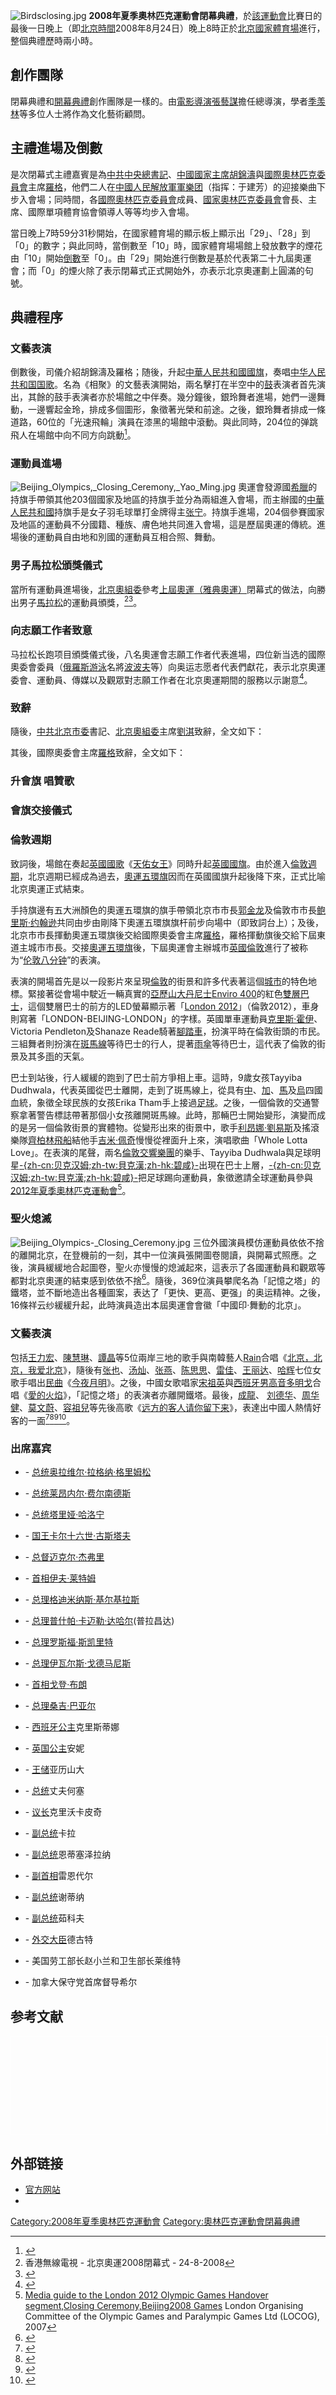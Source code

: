 {{noteTA|1=zh-cn:志愿者; zh-hk:義工; zh-tw:志工;}}

[[File:Birdsclosing.jpg|thumb]]
{{2008年夏季奧林匹克運動會}}
'''2008年夏季奧林匹克運動會閉幕典禮'''，於[[2008年夏季奧林匹克運動會|該運動會]]比賽日的最後一日晚上（即[[北京時間|北京時間]]2008年8月24日）晚上8時正於[[北京國家體育場|北京國家體育場]]進行，整個典禮歷時兩小時。

== 創作團隊 ==
閉幕典禮和[[2008年夏季奧林匹克運動會開幕典禮|開幕典禮]]創作團隊是一樣的。由[[電影導演|電影導演]][[張藝謀|張藝謀]]擔任總導演，學者[[季羡林|季羡林]]等多位人士將作為文化藝術顧問。

== 主禮進場及倒數 ==
是次閉幕式主禮嘉賓是為[[中國共產黨中央委員會總書記|中共中央總書記]]、[[中華人民共和國主席|中國國家主席]][[胡錦濤|胡錦濤]]與[[國際奧林匹克委員會|國際奧林匹克委員會]]主席[[羅格|羅格]]，他們二人在[[中國人民解放軍軍樂团|中國人民解放軍軍樂团]]（指挥：于建芳）的迎接樂曲下步入會場；同時間，各[[國際奧林匹克委員會|國際奧林匹克委員會]]成員、[[國家奧林匹克委員會|國家奧林匹克委員會]]會長、主席、國際單項體育協會領導人等等均步入會場。

當日晚上7時59分31秒開始，在國家體育場的顯示板上顯示出「29」、「28」到「0」的數字；與此同時，當倒數至「10」時，國家體育場場館上發放數字的煙花由「10」開始[[倒數|倒數]]至「0」。由「29」開始進行倒數是基於代表第二十九屆奧運會；而「0」的煙火除了表示閉幕式正式開始外，亦表示北京奧運劃上圓滿的句號。

== 典禮程序 ==
=== 文藝表演 ===
倒數後，司儀介紹胡錦濤及羅格；随後，升起[[中華人民共和國國旗|中華人民共和國國旗]]，奏唱[[中华人民共和国国歌|中华人民共和国国歌]]。名為《相聚》的文藝表演開始，兩名擊打在半空中的[[鼓|鼓]]表演者首先演出，其餘的鼓手表演者亦於場館之中伴奏。幾分鐘後，銀玲舞者進場，她們一邊舞動，一邊響起金玲，排成多個圖形，象徵著光榮和前途。之後，銀玲舞者排成一條道路，60位的「光速飛輪」演員在漆黑的場館中滾動。與此同時，204位的弹跳飛人在場館中向不同方向跳動<ref>{{Cite web |url=http://2008.sohu.com/20080824/n259179303.shtml |title=闭幕式演出《相聚》开始 银铃声声迎接远方贵宾 |accessdate=2008-08-24 |archive-date=2020-11-21 |archive-url=https://web.archive.org/web/20201121050354/http://2008.sohu.com/20080824/n259179303.shtml |dead-url=no }}</ref>。

=== 運動員進場 ===
[[File:Beijing_Olympics,_Closing_Ceremony,_Yao_Ming.jpg|thumb]]
奧運會發源國[[希臘|希臘]]的持旗手帶領其他203個國家及地區的持旗手並分為兩組進入會場，而主辦國的[[中華人民共和國|中華人民共和國]]持旗手是女子羽毛球單打金牌得主[[张宁_(羽毛球运动员)|张宁]]。持旗手進場，204個參賽國家及地區的運動員不分國籍、種族、膚色地共同進入會場，這是歷屆奧運的傳統。進場後的運動員自由地和別國的運動員互相合照、舞動。

=== 男子馬拉松頒獎儀式 ===
當所有運動員進場後，[[北京奧組委|北京奧組委]]參考[[2004年夏季奥林匹克运动会|上屆奧運（雅典奧運）]]閉幕式的做法，向勝出男子[[馬拉松|馬拉松]]的運動員頒獎，<ref>香港無線電視 - 北京奧運2008閉幕式 - 24-8-2008</ref><ref>{{Cite web |url=http://www.chinanews.com.cn/news/2004/2004-08-24/26/476426.shtml |title=雅典奥运会闭幕式将首次办颁奖典礼 |accessdate=2008-08-25 |archive-date=2008-09-05 |archive-url=https://web.archive.org/web/20080905180554/http://www.chinanews.com.cn/news/2004/2004-08-24/26/476426.shtml |dead-url=no }}</ref>。

=== 向志願工作者致意 ===
马拉松长跑项目頒獎儀式後，八名奧運會志願工作者代表進場，四位新当选的國際奧委會委員（[[俄羅斯|俄羅斯]][[游泳|游泳]]名將[[波波夫|波波夫]]等）向奥运志愿者代表們獻花，表示北京奧運委會、運動員、傳媒以及觀眾對志願工作者在北京奧運期間的服務以示謝意<ref>{{Cite web |url=http://2008.sohu.com/20080824/n259179724.shtml |title=国际奥委会运动员委员会新委员入场 |access-date=2008-08-24 |archive-url=https://web.archive.org/web/20190214025320/http://2008.sohu.com/20080824/n259179724.shtml |archive-date=2019-02-14 |dead-url=yes }}</ref>。

=== 致辭 ===
隨後，[[中国共产党北京市委员会|中共北京市委]]書記、[[第29届奥林匹克运动会组织委员会|北京奧組委]]主席[[劉淇|劉淇]]致辭，全文如下：{{quote|尊敬的胡锦涛主席和夫人，尊敬的罗格主席和夫人，尊敬的各位来宾，女士们、先生们、朋友们：第29届奥林匹克运动会已经胜利地完成了各项任务，在北京奥运会即将落下帷幕的时刻，我谨代表北京奥组委向国际奥委会、向各国际单项体育组织、各国家和地区奥委会，向所有为本届奥运会做出贡献的朋友们表示衷心的感谢！在过去的16天中，来自世界204个国家和地区的运动员弘扬奥林匹克精神，在公平的竞争环境中，顽强拼搏，展示了高超的竞技水平和良好的竞赛风貌，创造了骄人的运动成绩，共打破38项世界纪录、85项奥运会纪录。当凯旋的号角吹响的时候，让我们向取得优异成绩的运动员表示热烈的祝贺！向所有参加比赛的运动健儿致以崇高的敬意！同时，也让我们向为此付出辛勤劳动的媒体记者和工作人员表示衷心的感谢！“同一个世界、同一个梦想”，今天的世界需要相互理解、相互包容、相互合作、和谐发展，北京奥运会是世界对中国的信任。不同国家、地区，不同民族，不同文化的人们组成了团结友爱的奥林匹克大家庭，加深了了解、增进了友谊。中国人民用满腔热情兑现了庄严的承诺，实现了绿色奥运、科技奥运、人文奥运，留下了巨大而丰富的文化和体育遗产。2008年北京奥运会是体育运动的盛会、和平的盛会、友谊的盛会。朋友们，熊熊燃烧的奥运圣火即将熄灭，但中国人民拥抱世界的热情之火将永远燃烧。在这个时候，我们希望朋友们记住充满生机与活力的北京和各协办城市，记住钟情于奥林匹克运动的中国人民，记住永远微笑甘于奉献的志愿者。让我们真情地祝愿奥林匹克运动不断发展！谢谢！现在我非常荣幸地邀请国际奥委会主席罗格先生致辞。<ref name="live">{{Cite web |url=http://www.beijing2008.cn/ceremonies/headlines/n214581115_2.shtml |title=2008年北京第29届奥林匹克运动会闭幕式直播(二) |accessdate=2008-08-27 |archive-date=2008-09-07 |archive-url=https://web.archive.org/web/20080907235511/http://www.beijing2008.cn/ceremonies/headlines/n214581115_2.shtml |dead-url=yes }}</ref>}}

其後，國際奧委會主席[[羅格|羅格]]致辭，全文如下：{{quote|亲爱的中国朋友们！今晚，我们即将走到16天光辉历程的终点，这些日子，将在我们的心中永远珍藏。感谢中国人民，感谢所有出色的志愿者，感谢北京奥组委。通过本届奥运会，世界更多地了解了中国，中国更多地了解了世界。来自204个国家和地区奥委会的运动健儿们在光彩夺目的场馆里同场竞技，用他们的精湛技艺搏得了我们的赞叹，新的奥运明星诞生了，往日的奥运明星又一次带来惊喜。我们分享他们的欢笑和泪水，我们钦佩他们的才能与风采，我们将长久铭记在此见证的辉煌成就。在庆祝奥运会圆满成功之际，让我们一起祝福才华洋溢的残奥会运动健儿们，希望他们在即将到来的残奥会上取得优秀的成绩，他们也令我们倍感鼓舞。今晚在场的每位运动员们，你们是真正的楷模，你们充满展示了体育的凝聚力，来自冲突国家竞技选手的热情拥抱之中闪耀着奥林匹克精神的光辉。希望你们回国后，让这种精神生生不息、世代永存。这是一届真正的无与伦比的奥运会！现在，遵照惯例，我宣布第29届奥林匹克运动会闭幕。并号召全世界青年四年后在伦敦举办的第30届奥林匹克运动会上相聚。谢谢大家！<ref name="live"/>}}


=== 升會旗 唱贊歌 ===

=== 會旗交接儀式 ===

=== 倫敦週期 ===
{{See Also|伦敦八分钟}}
致詞後，場館在奏起[[英國國歌|英國國歌]]《[[天佑女王|天佑女王]]》同時升起[[英國國旗|英國國旗]]。由於進入[[伦敦八分钟|倫敦週期]]，北京週期已經成為過去，[[奥林匹克五环|奧運五環旗]]因而在英國國旗升起後降下來，正式比喻北京奧運正式結束。

手持旗邊有五大洲顏色的奧運五環旗的旗手帶領北京市市長[[郭金龙|郭金龙]]及倫敦市市長[[鲍里斯·约翰逊|鲍里斯·约翰逊]]共同由步由剛降下奧運五環旗旗杆前步向場中（即致詞台上）；及後，北京市市長揮動奧運五環旗後交給國際奧委會主席[[羅格|羅格]]，羅格揮動旗後交給下屆東道主城市市長。交接[[奧運五環旗|奧運五環旗]]後，下屆奧運會主辦城市[[英國|英國]][[倫敦|倫敦]]進行了被称为“[[伦敦八分钟|伦敦八分钟]]”的表演。

表演的開場首先是以一段影片來呈現[[倫敦|倫敦]]的街景和許多代表著這個[[城市|城市]]的特色地標。緊接著從會場中駛近一輛真實的[[亞歷山大丹尼士Enviro_400|亞歷山大丹尼士Enviro 400]]的紅色[[雙層巴士|雙層巴士]]，這個雙層巴士的前方的LED螢幕顯示著「[[2012年夏季奧林匹克運動會|London 2012]]」（倫敦2012），車身則寫著「LONDON-BEIJING-LONDON」的字樣。英國單車運動員[[克里斯·霍伊|克里斯·霍伊]]、Victoria Pendleton及Shanaze Reade騎著[[腳踏車|腳踏車]]，扮演平時在倫敦街頭的市民。三組舞者則扮演在[[斑馬線|斑馬線]]等待巴士的行人，提著[[雨傘|雨傘]]等待巴士，這代表了倫敦的街景及其多[[雨|雨]]的天氣。

巴士到站後，行人緩緩的跑到了巴士前方爭相上車。這時，9歲女孩Tayyiba Dudhwala，代表英國從巴士離開，走到了斑馬線上，從具有[[中國|中]]、[[加拿大|加]]、[[馬來西亞|馬]]及[[烏克蘭|烏]]四國血統，象徵全球民族的女孩Erika Tham手上接過[[足球|足球]]。之後，一個倫敦的交通警察拿著警告標誌帶著那個小女孩離開斑馬線。此時，那輛巴士開始變形，演變而成的是另一個倫敦街景的實體物。從變形出來的街景中，歌手[[利昂娜·劉易斯|利昂娜·劉易斯]]及搖滾樂隊[[齊柏林飛船_(樂團)|齊柏林飛船]]結他手[[吉米·佩奇|吉米·佩奇]]慢慢從裡面升上來，演唱歌曲「Whole Lotta Love」。在表演的尾聲，兩名[[倫敦交響樂團|倫敦交響樂團]]的樂手、Tayyiba Dudhwala與足球明星[[大卫·贝克汉姆|-{zh-cn:贝克汉姆;zh-tw:貝克漢;zh-hk:碧咸}-]]出現在巴士上層，[[大卫·贝克汉姆|-{zh-cn:贝克汉姆;zh-tw:貝克漢;zh-hk:碧咸}-]]把足球踢向運動員，象徵邀請全球運動員參與[[2012年夏季奧林匹克運動會|2012年夏季奧林匹克運動會]]<ref>[http://www.london2012.com/documents/locog-publications/olympic-ho-guide-web.pdf Media guide to the London 2012 Olympic Games Handover segment,Closing Ceremony,Beijing2008 Games] {{Wayback|url=http://www.london2012.com/documents/locog-publications/olympic-ho-guide-web.pdf |date=20120731222824 }} London Organising Committee of the Olympic Games and Paralympic
Games Ltd (LOCOG), 2007</ref>。

=== 聖火熄滅 ===
[[File:Beijing_Olympics-_Closing_Ceremony.jpg|thumb]]
三位外國演員模仿運動員依依不捨的離開北京，在登機前的一刻，其中一位演員張開圖卷閱讀，與開幕式照應。之後，演員緩緩地合起圖卷，聖火亦慢慢的熄滅起來，這表示了各國運動員和觀眾等都對北京奧運的結束感到依依不捨<ref>{{Cite web |url=http://2008.sohu.com/20080824/n259180376.shtml |title=2008北京奥运会圣火熄灭 现场变幻壮观"火炬灯" |accessdate=2008-08-24 |archive-date=2020-11-21 |archive-url=https://web.archive.org/web/20201121050412/http://2008.sohu.com/20080824/n259180376.shtml |dead-url=no }}</ref>。隨後，369位演員攀爬名為「記憶之塔」的鐵塔，並不斷地造出各種圖案，表达了「更快、更高、更强」的奥运精神。之後，16條祥云纱緩緩升起，此時演員造出本屆奧運會會徽「中國印·舞動的北京」。

=== 文藝表演 ===
包括[[王力宏|王力宏]]、[[陳慧琳|陳慧琳]]、[[譚晶|譚晶]]等5位兩岸三地的歌手與南韓藝人[[Rain|Rain]]合唱《[[北京，北京，我爱北京|北京，北京，我爱北京]]》，隨後有[[张也|张也]]、[[汤灿|汤灿]]、[[张燕|张燕]]、[[陈思思_(歌手)|陈思思]]、[[雷佳|雷佳]]、[[王丽达|王丽达]]、[[哈辉|哈辉]]七位女歌手唱出[[民曲|民曲]]《[[今夜月明|今夜月明]]》。之後，中國女歌唱家[[宋祖英|宋祖英]]與[[西班牙|西班牙]][[男高音|男高音]][[普拉西多·多明哥|多明戈]]合唱《[[愛的火焰|愛的火焰]]》，「記憶之塔」的表演者亦離開鐵塔。最後，[[成龍|成龍]]、 [[刘德华|刘德华]]、[[周华健|周华健]]、[[莫文蔚|莫文蔚]]、[[容祖兒|容祖兒]]等先後高歌《[[远方的客人请你留下来|远方的客人请你留下来]]》，表達出中國人熱情好客的一面<ref>{{cite web |url=http://www.beijing2008.cn/ceremonies/headlines/n214583854.shtml |title=存档副本 |accessdate=2008-08-24 |deadurl=yes |archiveurl=https://web.archive.org/web/20080906222600/http://www.beijing2008.cn/ceremonies/headlines/n214583854.shtml |archivedate=2008-09-06 }}</ref><ref>{{Cite web |url=http://sports.sohu.com/20080824/n259180436.shtml |title=六名中外歌手同台献唱 中国民乐演绎"活力激情" |access-date=2008-08-24 |archive-url=https://web.archive.org/web/20080916112326/http://sports.sohu.com/20080824/n259180436.shtml |archive-date=2008-09-16 |dead-url=yes }}</ref><ref>{{Cite web |url=http://sports.sohu.com/20080824/n259180499.shtml |title=今夜月明难耐离情别绪 七美女歌手一展甜美歌喉 |access-date=2008-08-24 |archive-url=https://web.archive.org/web/20190214025320/http://sports.sohu.com/20080824/n259180499.shtml |archive-date=2019-02-14 |dead-url=yes }}</ref><ref>{{Cite web |url=http://2008.sohu.com/20080824/n259180631.shtml |title=《远方的客人请你留下来》 成龙刘德华领唱鸟巢 |accessdate=2008-08-24 |archive-date=2008-09-13 |archive-url=https://web.archive.org/web/20080913114530/http://2008.sohu.com/20080824/n259180631.shtml |dead-url=no }}</ref>。
=== 出席嘉宾 ===
{{HideH
|Head         =出席閉幕式的各國及地區政要列表
|HeadStyle    =font-weight:normal;
}}
<!---
所有未建立條目的中文譯名經已用《世界人名翻譯大辭典》核對，經已糾正全部誤譯。
請放心使用以下譯名來建立條目。
--->
*{{ISL}} - [[冰岛总统|总统]][[奥拉维尔·拉格纳·格里姆松|奥拉维尔·拉格纳·格里姆松]]
*{{DOM}} - [[多米尼加总统|总统]][[莱昂内尔·费尔南德斯|莱昂内尔·费尔南德斯]]
*{{FIN}} - [[芬兰总统|总统]][[塔里娅·哈洛宁|塔里娅·哈洛宁]]
*{{SWE}} - [[瑞典国王|国王]][[卡尔十六世·古斯塔夫|卡尔十六世·古斯塔夫]]
*{{AUS}} - [[澳大利亚总督|总督]][[迈克尔·杰弗里|迈克尔·杰弗里]]
*{{BEL}} - [[比利时首相|首相]][[伊夫·莱特姆|伊夫·莱特姆]]
*{{LTU}} - [[立陶宛总理|总理]][[格迪米纳斯·基尔基拉斯|格迪米纳斯·基尔基拉斯]]
*{{NEP}} - [[尼泊尔总理|总理]][[普什帕·卡迈勒·达哈尔|普什帕·卡迈勒·达哈尔]](普拉昌达)
*{{DMA}} - [[多米尼克总理|总理]][[罗斯福·斯凯里特|罗斯福·斯凯里特]]
*{{LAT}} - [[拉脱维亚总理|总理]][[伊瓦尔斯·戈德马尼斯|伊瓦尔斯·戈德马尼斯]]
*{{GBR}} - [[英国首相|首相]][[戈登·布朗|戈登·布朗]]
*{{MGL}} - [[蒙古总理|总理]][[桑吉·巴亚尔|桑吉·巴亚尔]]
*{{SPN}} - [[西班牙|西班牙]][[公主|公主]]克里斯蒂娜
*{{GBR}} - [[英国|英国]][[公主|公主]]安妮
*{{NED}} - [[储君|王储]]亚历山大
*{{PHI}} - [[菲律宾总统|总统]]丈夫何塞
*{{MNE}} - [[黑山议长|议长]]克里沃卡皮奇
*{{INA}} - [[印尼副总统|副总统]]卡拉
*{{BDI}} - [[布隆迪副总统|副总统]]恩蒂塞泽拉纳
*{{BEL}} - [[比利时副首相|副首相]]雷恩代尔
*{{POL}} - [[波兰副总理|副总统]]谢蒂纳
*{{RUS}} - [[俄罗斯副总理|副总统]]茹科夫
*{{BEL}} - [[比利时外交大臣|外交大臣]]德古特
*{{USA}} - 美国劳工部长赵小兰和卫生部长莱维特
*{{CAN}} - 加拿大保守党首席督导希尔
{{HideF}}

== 参考文献 ==
<div style="height: 150px; width:99%; overflow: auto; padding: 3px; border:1px solid white; reflist4" class="references-small">
{{Reflist}}
</div>

== 外部链接 ==
*[http://www.beijing2008.cn 官方网站]{{Wayback|url=http://www.beijing2008.cn/ |date=20070428014805 }}
* {{Youtube|UJd2d4-CEqw|2008年北京奥运會闭幕式完整版}}

{{奧林匹克運動會開幕典禮}}

[[Category:2008年夏季奧林匹克運動會|Category:2008年夏季奧林匹克運動會]]
[[Category:奧林匹克運動會閉幕典禮|Category:奧林匹克運動會閉幕典禮]]